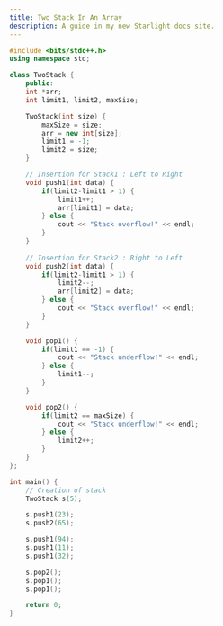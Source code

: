 ```yaml
---
title: Two Stack In An Array
description: A guide in my new Starlight docs site.
---
```


```c++
#include <bits/stdc++.h>
using namespace std;

class TwoStack {
    public:
    int *arr;
    int limit1, limit2, maxSize;

    TwoStack(int size) {
        maxSize = size;
        arr = new int[size];
        limit1 = -1;
        limit2 = size;
    }

    // Insertion for Stack1 : Left to Right
    void push1(int data) {
        if(limit2-limit1 > 1) {
            limit1++;
            arr[limit1] = data;
        } else {
            cout << "Stack overflow!" << endl;
        }
    }
    
    // Insertion for Stack2 : Right to Left
    void push2(int data) {
        if(limit2-limit1 > 1) {
            limit2--;
            arr[limit2] = data;
        } else {
            cout << "Stack overflow!" << endl;
        }
    }

    void pop1() {
        if(limit1 == -1) {
            cout << "Stack underflow!" << endl;
        } else {
            limit1--;
        }
    }

    void pop2() {
        if(limit2 == maxSize) {
            cout << "Stack underflow!" << endl;
        } else {
            limit2++;
        }
    }
};

int main() {
    // Creation of stack
    TwoStack s(5);

    s.push1(23);
    s.push2(65);

    s.push1(94);
    s.push1(11);
    s.push1(32);

    s.pop2();
    s.pop1();
    s.pop1();

    return 0;
}
```